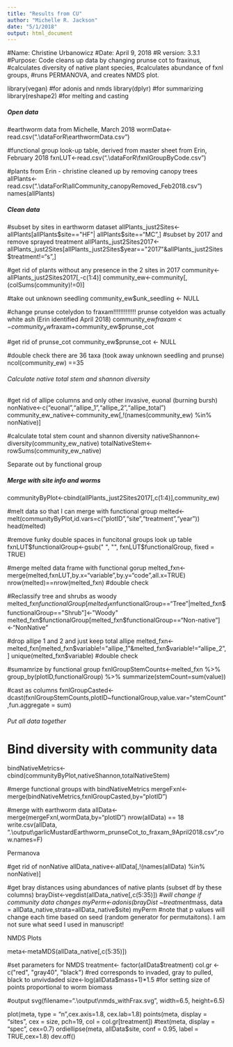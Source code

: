 ```yaml
---
title: "Results from CU"
author: "Michelle R. Jackson"
date: "5/1/2018"
output: html_document
---
```

#################################
#Name: Christine Urbanowicz
#Date: April 9, 2018
#R version: 3.3.1
#Purpose: Code cleans up data by changing prunse cot to fraxinus,
#calculates diversity of native plant species, 
#calculates abundance of fxnl groups, 
#runs PERMANOVA, and creates NMDS plot.

#################################
library(vegan) #for adonis and nmds
library(dplyr) #for summarizing
library(reshape2) #for melting and casting

##### Open data#####
#earthworm data from Michelle, March 2018
wormData<-read.csv(".\\dataForR\\earthwormData.csv")

#functional group look-up table, derived from master sheet from Erin, February 2018
fxnLUT<-read.csv(".\\dataForR\\fxnlGroupByCode.csv")

#plants from Erin - christine cleaned up by removing canopy trees
allPlants<-read.csv(".\\dataForR\\allCommunity_canopyRemoved_Feb2018.csv")
names(allPlants)

##### Clean data ######
#subset by sites in earthworm dataset
allPlants_just2Sites<-allPlants[allPlants$site=="HF"|
                                            allPlants$site=="MC",]
#subset by 2017 and remove sprayed treatment
allPlants_just2Sites2017<-allPlants_just2Sites[allPlants_just2Sites$year=="2017"&allPlants_just2Sites$treatment!="s",]

#get rid of plants without any presence in the 2 sites in 2017
community<-allPlants_just2Sites2017[,-c(1:4)]
community_ew<-community[,(colSums(community)!=0)]

#take out unknown seedling
community_ew$unk_seedling <- NULL

#change prunse cotelydon to fraxam!!!!!!!!!!!!! prunse cotyeldon was actually white ash (Erin identified April 2018)
community_ew$fraxam<-community_ew$fraxam+community_ew$prunse_cot

#get rid of prunse_cot
community_ew$prunse_cot <- NULL

#double check there are 36 taxa (took away unknown seedling and prunse)
ncol(community_ew) ==35 

###### Calculate native total stem and shannon diversity #######
#get rid of allipe columns and only other invasive, euonal (burning bursh)
nonNative<-c("euonal","allipe_1","allipe_2","allipe_total")
community_ew_native<-community_ew[,!(names(community_ew) %in% nonNative)] 

#calculate total stem count and shannon diversity
nativeShannon<-diversity(community_ew_native)
totalNativeStem<-rowSums(community_ew_native)

######## Separate out by functional group ######

##### Merge with site info and worms ####
communityByPlot<-cbind(allPlants_just2Sites2017[,c(1:4)],community_ew)

#melt data so that I can merge with functional group
melted<-melt(communityByPlot,id.vars=c("plotID","site","treatment","year"))
head(melted)

#remove funky double spaces in funcitonal groups look up table
fxnLUT$functionalGroup<-gsub(" ", "", fxnLUT$functionalGroup, fixed = TRUE)

#merge melted data frame with functional gorup
melted_fxn<-merge(melted,fxnLUT,by.x="variable",by.y="code",all.x=TRUE)
nrow(melted)==nrow(melted_fxn) #double check

#Reclassify tree and shrubs as woody
melted_fxn$functionalGroup[melted_fxn$functionalGroup=="Tree"|melted_fxn$functionalGroup=="Shrub"]<-"Woody"
melted_fxn$functionalGroup[melted_fxn$functionalGroup=="Non-native"]<-"NonNative"

#drop allipe 1 and 2 and just keep total allipe
melted_fxn<-melted_fxn[melted_fxn$variable!="allipe_1"&melted_fxn$variable!="allipe_2",]
unique(melted_fxn$variable) #double check

#sumamrize by functional group
fxnlGroupStemCounts<-melted_fxn %>% group_by(plotID,functionalGroup) %>% summarize(stemCount=sum(value))

#cast as columns
fxnlGroupCasted<-dcast(fxnlGroupStemCounts,plotID~functionalGroup,value.var="stemCount",fun.aggregate = sum)

###### Put all data together ######
# Bind diversity with community data 
bindNativeMetrics<-cbind(communityByPlot,nativeShannon,totalNativeStem)

#merge functional groups with bindNativeMetrics
mergeFxnl<-merge(bindNativeMetrics,fxnlGroupCasted,by="plotID")

#merge with earthworm data
allData<-merge(mergeFxnl,wormData,by="plotID")
nrow(allData) == 18
write.csv(allData, ".\\output\\garlicMustardEarthworm_prunseCot_to_fraxam_9April2018.csv",row.names=F)

############### Permanova ################

#get rid of nonNative
allData_native<-allData[,!(names(allData) %in% nonNative)] 

#get bray distances using abundances of native plants (subset df by these columns)
brayDist<-vegdist(allData_native[,c(5:35)]) #*will change if community data changes
myPerm<-adonis(brayDist ~treatment*mass, data = allData_native,strata=allData_native$site)
myPerm
#note that p values will change each time based on seed (random generator for permutaitons). I am not sure what seed I used in manuscript!
 
############### NMDS Plots ###########################
meta<-metaMDS(allData_native[,c(5:35)]) 

#set parameters for NMDS
treatment<- factor(allData$treatment)
col.gr <- c("red", "gray40", "black") #red corresponds to invaded, gray to pulled, black to unvivdaded
size<-log(allData$mass+1)*1.5 #for setting size of points proportional to worm biomass

#output
svg(filename=".\\output\\nmds_withFrax.svg", 
    width=6.5, 
    height=6.5)

plot(meta, type = "n",cex.axis=1.8, cex.lab=1.8)
points(meta, display = "sites", cex = size, pch=19, col = col.gr[treatment])
#text(meta, display = "spec", cex=0.7)
ordiellipse(meta, allData$site, conf = 0.95, label = TRUE,cex=1.8)
dev.off()


